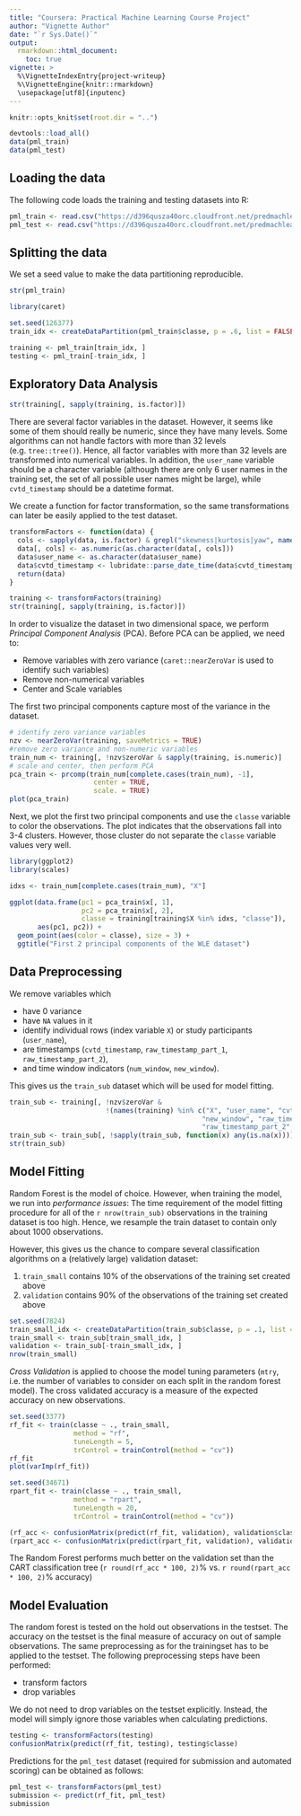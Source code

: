 ```yaml
---
title: "Coursera: Practical Machine Learning Course Project"
author: "Vignette Author"
date: "`r Sys.Date()`"
output: 
  rmarkdown::html_document:
    toc: true
vignette: >
  %\VignetteIndexEntry{project-writeup}
  %\VignetteEngine{knitr::rmarkdown}
  \usepackage[utf8]{inputenc}
---
```

```r
knitr::opts_knit$set(root.dir = "..")
```

```r
devtools::load_all()
data(pml_train)
data(pml_test)
```

## Loading the data

The following code loads the training and testing datasets into R:
```r
pml_train <- read.csv("https://d396qusza40orc.cloudfront.net/predmachlearn/pml-training.csv")
pml_test <- read.csv("https://d396qusza40orc.cloudfront.net/predmachlearn/pml-testing.csv")
```


## Splitting the data

We set a seed value to make the data partitioning reproducible.

```r
str(pml_train)

library(caret)

set.seed(126377)
train_idx <- createDataPartition(pml_train$classe, p = .6, list = FALSE)

training <- pml_train[train_idx, ]
testing <- pml_train[-train_idx, ]
```


## Exploratory Data Analysis


```r
str(training[, sapply(training, is.factor)])
```

There are several factor variables in the dataset. However, it seems like some of them should really be numeric, since they have many levels. Some algorithms can not handle factors with more than 32 levels (e.g. `tree::tree()`). Hence, all factor variables with more than 32 levels are transformed into numerical variables. In addition, the `user_name` variable should be a character variable (although there are only 6 user names in the training set, the set of all possible user names might be large), while `cvtd_timestamp` should be a datetime format.

We create a function for factor transformation, so the same transformations can later be easily applied to the test dataset.

```r
transformFactors <- function(data) {
  cols <- sapply(data, is.factor) & grepl("skewness|kurtosis|yaw", names(data))
  data[, cols] <- as.numeric(as.character(data[, cols]))
  data$user_name <- as.character(data$user_name)
  data$cvtd_timestamp <- lubridate::parse_date_time(data$cvtd_timestamp, "d/m/Y H:M")
  return(data)
}

training <- transformFactors(training)
str(training[, sapply(training, is.factor)])
```

In order to visualize the dataset in two dimensional space, we perform _Principal Component Analysis_ (PCA). Before PCA can be applied, we need to:

- Remove variables with zero variance (`caret::nearZeroVar` is used to identify such variables)
- Remove non-numerical variables
- Center and Scale variables

The first two principal components capture most of the variance in the dataset.

```r
# identify zero variance variables
nzv <- nearZeroVar(training, saveMetrics = TRUE)
#remove zero variance and non-numeric variables
train_num <- training[, !nzv$zeroVar & sapply(training, is.numeric)]
# scale and center, then perform PCA
pca_train <- prcomp(train_num[complete.cases(train_num), -1],
                     center = TRUE,
                     scale. = TRUE)
plot(pca_train)
```

Next, we plot the first two principal components and use the `classe` variable to color the observations. The plot indicates that the observations fall into 3-4 clusters. However, those cluster do not separate the `classe` variable values very well.

```r
library(ggplot2)
library(scales)

idxs <- train_num[complete.cases(train_num), "X"]

ggplot(data.frame(pc1 = pca_train$x[, 1], 
                  pc2 = pca_train$x[, 2], 
                  classe = training[training$X %in% idxs, "classe"]), 
       aes(pc1, pc2)) + 
  geom_point(aes(color = classe), size = 3) +
  ggtitle("First 2 principal components of the WLE dataset")
```

## Data Preprocessing
We remove variables which

- have 0 variance
- have `NA` values in it
- identify individual rows (index variable `X`) or study participants (`user_name`), 
- are timestamps (`cvtd_timestamp`, `raw_timestamp_part_1`, `raw_timestamp_part_2`), 
- and time window indicators (`num_window`, `new_window`).

This gives us the `train_sub` dataset which will be used for model fitting.

```r
train_sub <- training[, !nzv$zeroVar & 
                        !(names(training) %in% c("X", "user_name", "cvtd_timestamp",
                                                "new_window", "raw_timestamp_part_1",
                                                "raw_timestamp_part_2", "num_window"))]
train_sub <- train_sub[, !sapply(train_sub, function(x) any(is.na(x)))]
str(train_sub)
```


## Model Fitting

Random Forest is the model of choice. However, when training the model, we run into _performance issues_: The time requirement of the model fitting procedure for all of the `r nrow(train_sub)` observations in the training dataset is too high. Hence, we resample the train dataset to contain only about 1000 observations.

However, this gives us the chance to compare several classification algorithms on a (relatively large) validation dataset:

1. `train_small` contains 10% of the observations of the training set created above
2. `validation` contains 90% of the observations of the training set created above


```r
set.seed(7824)
train_small_idx <- createDataPartition(train_sub$classe, p = .1, list = FALSE)
train_small <- train_sub[train_small_idx, ]
validation <- train_sub[-train_small_idx, ]
nrow(train_small)
```

_Cross Validation_ is applied to choose the model tuning parameters (`mtry`, i.e. the number of variables to consider on each split in the random forest model). The cross validated accuracy is a measure of the expected accuracy on new observations.

```r
set.seed(3377)
rf_fit <- train(classe ~ ., train_small, 
                method = "rf",
                tuneLength = 5,
                trControl = trainControl(method = "cv"))
rf_fit
plot(varImp(rf_fit))

set.seed(34671)
rpart_fit <- train(classe ~ ., train_small, 
                method = "rpart",
                tuneLength = 20,
                trControl = trainControl(method = "cv"))

(rf_acc <- confusionMatrix(predict(rf_fit, validation), validation$classe)$overall["Accuracy"])
(rpart_acc <- confusionMatrix(predict(rpart_fit, validation), validation$classe)$overall["Accuracy"])
```

The Random Forest performs much better on the validation set than the CART classification tree (`r round(rf_acc * 100, 2)`% vs. `r round(rpart_acc * 100, 2)`% accuracy) 

## Model Evaluation

The random forest is tested on the hold out observations in the testset. The accuracy on the testset is the final measure of accuracy on out of sample observations. The same preprocessing as for the trainingset has to be applied to the testset. The following preprocessing steps have been performed:

- transform factors
- drop variables

We do not need to drop variables on the testset explicitly. Instead, the model will simply ignore those variables when calculating predictions.

```r
testing <- transformFactors(testing)
confusionMatrix(predict(rf_fit, testing), testing$classe)
```

Predictions for the `pml_test` dataset (required for submission and automated scoring) can be obtained as follows:

```r
pml_test <- transformFactors(pml_test)
submission <- predict(rf_fit, pml_test)
submission
```